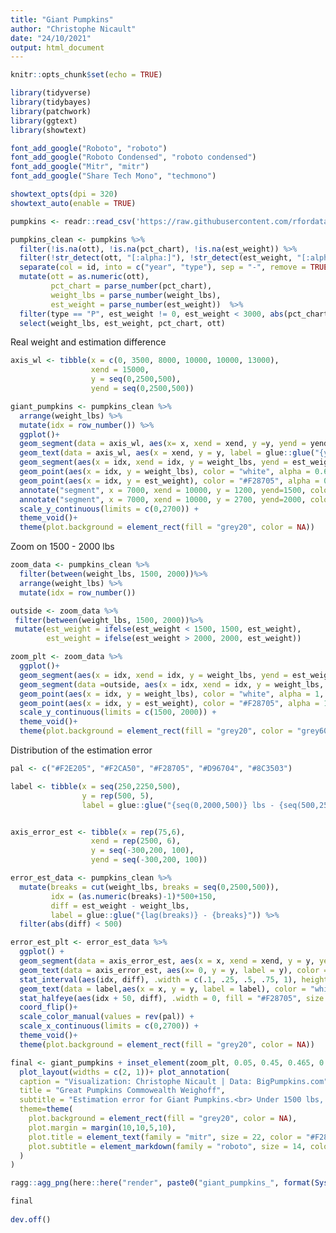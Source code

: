 ```yaml
---
title: "Giant Pumpkins"
author: "Christophe Nicault"
date: "24/10/2021"
output: html_document
---
```



```r
knitr::opts_chunk$set(echo = TRUE)
```


```r

library(tidyverse)
library(tidybayes)
library(patchwork)
library(ggtext)
library(showtext)

font_add_google("Roboto", "roboto")
font_add_google("Roboto Condensed", "roboto condensed")
font_add_google("Mitr", "mitr")
font_add_google("Share Tech Mono", "techmono")

showtext_opts(dpi = 320)
showtext_auto(enable = TRUE)

```

```r

pumpkins <- readr::read_csv('https://raw.githubusercontent.com/rfordatascience/tidytuesday/master/data/2021/2021-10-19/pumpkins.csv')

```



```r

pumpkins_clean <- pumpkins %>%
  filter(!is.na(ott), !is.na(pct_chart), !is.na(est_weight)) %>%
  filter(!str_detect(ott, "[:alpha:]"), !str_detect(est_weight, "[:alpha:]"), !str_detect(weight_lbs, "[:alpha:]")) %>% 
  separate(col = id, into = c("year", "type"), sep = "-", remove = TRUE) %>% 
  mutate(ott = as.numeric(ott),
         pct_chart = parse_number(pct_chart),
         weight_lbs = parse_number(weight_lbs),
         est_weight = parse_number(est_weight))  %>%
  filter(type == "P", est_weight != 0, est_weight < 3000, abs(pct_chart) < 100) %>%
  select(weight_lbs, est_weight, pct_chart, ott)

```

Real weight and estimation difference

```r

axis_wl <- tibble(x = c(0, 3500, 8000, 10000, 10000, 13000),
                  xend = 15000,
                  y = seq(0,2500,500),
                  yend = seq(0,2500,500))

giant_pumpkins <- pumpkins_clean %>%
  arrange(weight_lbs) %>%
  mutate(idx = row_number()) %>%
  ggplot()+
  geom_segment(data = axis_wl, aes(x= x, xend = xend, y =y, yend = yend), linetype = "13", color = "white") +
  geom_text(data = axis_wl, aes(x = xend, y = y, label = glue::glue("{y} lbs")), hjust = 1, nudge_y = 50, color = "white", family = "roboto condensed") +
  geom_segment(aes(x = idx, xend = idx, y = weight_lbs, yend = est_weight), alpha = 1, size = 0.2, color = "grey60")+
  geom_point(aes(x = idx, y = weight_lbs), color = "white", alpha = 0.6, size = 0.8) +
  geom_point(aes(x = idx, y = est_weight), color = "#F28705", alpha = 0.2, size = 0.8) +
  annotate("segment", x = 7000, xend = 10000, y = 1200, yend=1500, color = "white", linetype = "13") +
  annotate("segment", x = 7000, xend = 10000, y = 2700, yend=2000, color = "white", linetype = "13") +
  scale_y_continuous(limits = c(0,2700)) +
  theme_void()+
  theme(plot.background = element_rect(fill = "grey20", color = NA))

```

Zoom on 1500 - 2000 lbs

```r

zoom_data <- pumpkins_clean %>%
  filter(between(weight_lbs, 1500, 2000))%>%
  arrange(weight_lbs) %>%
  mutate(idx = row_number())

outside <- zoom_data %>%
 filter(between(weight_lbs, 1500, 2000))%>%
 mutate(est_weight = ifelse(est_weight < 1500, 1500, est_weight),
        est_weight = ifelse(est_weight > 2000, 2000, est_weight)) 

zoom_plt <- zoom_data %>%
  ggplot()+
  geom_segment(aes(x = idx, xend = idx, y = weight_lbs, yend = est_weight), alpha = 1, size = 0.2, color = "grey60")+
  geom_segment(data =outside, aes(x = idx, xend = idx, y = weight_lbs, yend = est_weight), alpha = 1, size = 0.2, color = "grey60", linetype = "13", inherit.aes = FALSE)+
  geom_point(aes(x = idx, y = weight_lbs), color = "white", alpha = 1, size = 0.8) +
  geom_point(aes(x = idx, y = est_weight), color = "#F28705", alpha = 1, size = 0.8) +
  scale_y_continuous(limits = c(1500, 2000)) +
  theme_void()+
  theme(plot.background = element_rect(fill = "grey20", color = "grey60", size = 2))

```

Distribution of the estimation error

```r

pal <- c("#F2E205", "#F2CA50", "#F28705", "#D96704", "#8C3503")

label <- tibble(x = seq(250,2250,500),
                y = rep(500, 5),
                label = glue::glue("{seq(0,2000,500)} lbs - {seq(500,2500,500)} lbs"))


axis_error_est <- tibble(x = rep(75,6),
                  xend = rep(2500, 6),
                  y = seq(-300,200, 100),
                  yend = seq(-300,200, 100))

error_est_data <- pumpkins_clean %>%
  mutate(breaks = cut(weight_lbs, breaks = seq(0,2500,500)),
         idx = (as.numeric(breaks)-1)*500+150,
         diff = est_weight - weight_lbs,
         label = glue::glue("{lag(breaks)} - {breaks}")) %>% 
  filter(abs(diff) < 500)

error_est_plt <- error_est_data %>%
  ggplot() +
  geom_segment(data = axis_error_est, aes(x = x, xend = xend, y = y, yend = yend), linetype = "13", color = "grey60") +
  geom_text(data = axis_error_est, aes(x= 0, y = y, label = y), color = "white", family = "roboto condensed") +
  stat_interval(aes(idx, diff), .width = c(.1, .25, .5, .75, 1), height = 5, show.legend = F) +
  geom_text(data = label,aes(x = x, y = y, label = label), color = "white", hjust = 1, family = "roboto condensed") +
  stat_halfeye(aes(idx + 50, diff), .width = 0, fill = "#F28705", size = 0.5, point_color = "white") +
  coord_flip()+
  scale_color_manual(values = rev(pal)) +
  scale_x_continuous(limits = c(0,2700)) +
  theme_void()+
  theme(plot.background = element_rect(fill = "grey20", color = NA))

```


```r

final <- giant_pumpkins + inset_element(zoom_plt, 0.05, 0.45, 0.465, 0.96) + error_est_plt + 
  plot_layout(widths = c(2, 1))+ plot_annotation(
  caption = "Visualization: Christophe Nicault | Data: BigPumpkins.com",
  title = "Great Pumpkins Commowealth Weighoff",
  subtitle = "Estimation error for Giant Pumpkins.<br> Under 1500 lbs, the <span style='color:#F28705'>estimated weight</span> is normally distributed around the real weight of the pumpkins.<br>Above 1500 lbs, the estimation tend to be lower than the real value with a difference in average of 100 lbs.",
  theme=theme(
    plot.background = element_rect(fill = "grey20", color = NA),
    plot.margin = margin(10,10,5,10),
    plot.title = element_text(family = "mitr", size = 22, color = "#F28705", hjust = 0.5, margin = margin(5,0,10,0)),
    plot.subtitle = element_markdown(family = "roboto", size = 14, color = "white", hjust = 0.5, margin = margin(5,0,15,0),lineheight = 1.2),         plot.caption = element_text(family = "techmono", size = 11, color = "white", hjust = 0.95, margin = margin(5,0,5,0))     
  )
)

ragg::agg_png(here::here("render", paste0("giant_pumpkins_", format(Sys.time(), "%Y%m%d_%H%M%S"), ".png")), res = 320, width = 16, height = 10, units = "in")

final
  
dev.off()

```


